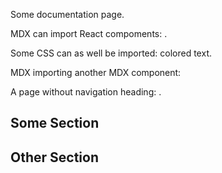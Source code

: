 
Some documentation page.

MDX can import React compoments: <Hello />.

Some CSS can as well be imported: <span className="colored">colored text</span>.

MDX importing another MDX component: <CodeBlock />

A page without navigation heading: <Link href="/orphan" />.

## Some Section

## Other Section
